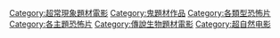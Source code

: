 {{Catmore}}
[[Category:超常現象題材電影|Category:超常現象題材電影]]
[[Category:鬼題材作品|Category:鬼題材作品]]
[[Category:各類型恐怖片|Category:各類型恐怖片]]
[[Category:各主題恐怖片|Category:各主題恐怖片]]
[[Category:傳說生物題材電影|Category:傳說生物題材電影]]
[[Category:超自然电影|Category:超自然电影]]